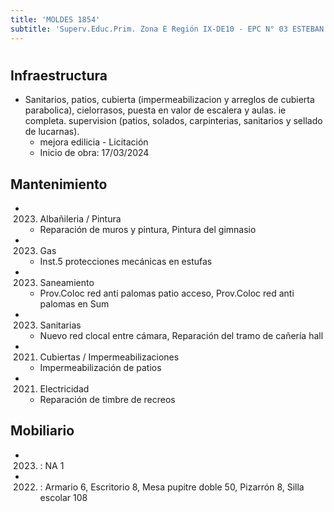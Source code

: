 ```yaml
---
title: 'MOLDES 1854'
subtitle: 'Superv.Educ.Prim. Zona E Región IX-DE10 - EPC N° 03 ESTEBAN ECHEVERRIA'
---
```


#
## Infraestructura

* Sanitarios, patios, cubierta (impermeabilizacion y arreglos de cubierta parabolica), cielorrasos, puesta en valor de escalera y aulas. ie completa. supervision (patios, solados, carpinterias, sanitarios y sellado de lucarnas). 
    + mejora edilicia - Licitación 
    + Inicio de obra: 17/03/2024 






## Mantenimiento

*  (2023) Albañileria / Pintura 
    + Reparación de muros y pintura, Pintura del gimnasio

*  (2023) Gas 
    + Inst.5 protecciones mecánicas en estufas

*  (2023) Saneamiento 
    + Prov.Coloc red anti palomas patio acceso, Prov.Coloc red anti palomas en Sum

*  (2023) Sanitarias 
    + Nuevo red clocal entre cámara, Reparación del tramo de cañería hall

*  (2021) Cubiertas / Impermeabilizaciones 
    + Impermeabilización de patios

*  (2021) Electricidad 
    + Reparación de timbre de recreos





## Mobiliario

*  (2023) : NA 1 

*  (2022) : Armario 6, Escritorio 8, Mesa pupitre doble 50, Pizarrón 8, Silla escolar 108 



